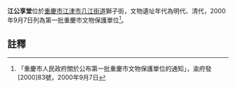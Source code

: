 {{NoteTA
| 1=zh-hans:几江; zh-hant:几江;
}}
{{msg:重慶市文物保護單位
|名稱 = 江公享堂
|編號 = 48
|圖片 = 
|級別 = 5
|分類 = 
|時代 = 明代、清代
|地点 = [[江津市|江津市]][[几江街道|几江街道]]獅子街
|坐標 = 
|登錄 = 2000年9月7日
}}
'''江公享堂'''位於[[重慶市|重慶市]][[江津市|江津市]][[几江街道|几江街道]]獅子街，文物遺址年代為明代、清代，2000年9月7日列為第一批重慶市文物保護單位<ref>「重慶市人民政府關於公布第一批重慶市文物保護單位的通知」，渝府發[2000]83號，2000年9月7日</ref>。
== 註釋 ==
{{reflist}}
{{文物保護單位小作品}}
